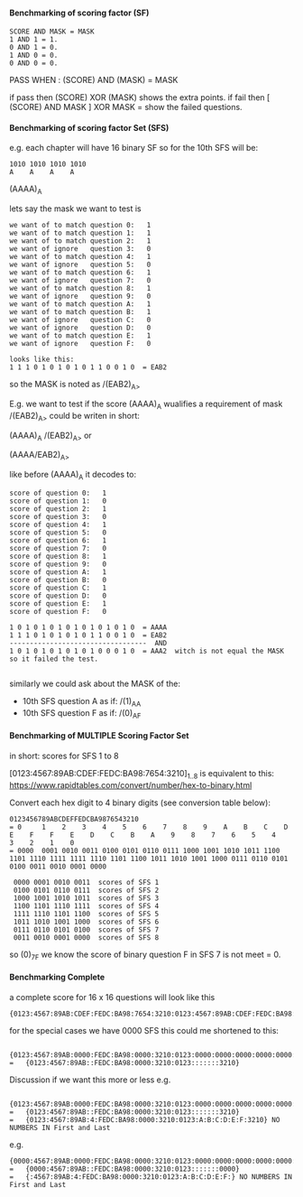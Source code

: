 #### Benchmarking of scoring factor (SF)


```
SCORE AND MASK = MASK
1 AND 1 = 1.
0 AND 1 = 0.
1 AND 0 = 0.
0 AND 0 = 0.
```

PASS WHEN : (SCORE) AND (MASK)  = MASK

   if pass then   (SCORE) XOR (MASK) shows the extra points.
   if fail then   [ (SCORE) AND MASK  ] XOR MASK  = show the failed questions.



#### Benchmarking of scoring factor Set (SFS)

e.g. each chapter will have 16 binary SF so for the 10th SFS will be:

```
1010 1010 1010 1010
A    A    A    A
```
(AAAA)<sub>A</sub>


lets say the mask we want to test is
```
we want of to match question 0:   1
we want of to match question 1:   1
we want of to match question 2:   1
we want of ignore   question 3:   0
we want of to match question 4:   1
we want of ignore   question 5:   0
we want of to match question 6:   1
we want of ignore   question 7:   0
we want of to match question 8:   1
we want of ignore   question 9:   0
we want of to match question A:   1
we want of to match question B:   1
we want of ignore   question C:   0
we want of ignore   question D:   0
we want of to match question E:   1
we want of ignore   question F:   0

looks like this:
1 1 1 0 1 0 1 0 1 0 1 1 0 0 1 0  = EAB2
```

so the MASK is noted as /(EAB2)<sub>A></sub>


E.g. we want to test if the score (AAAA)<sub>A</sub> wualifies a requirement of mask /(EAB2)<sub>A></sub> could be writen in short:

(AAAA)<sub>A</sub> /(EAB2)<sub>A></sub>
or

(AAAA/EAB2)<sub>A></sub>





like before (AAAA)<sub>A</sub> it decodes to:
```
score of question 0:   1
score of question 1:   0
score of question 2:   1
score of question 3:   0
score of question 4:   1
score of question 5:   0
score of question 6:   1
score of question 7:   0
score of question 8:   1
score of question 9:   0
score of question A:   1
score of question B:   0
score of question C:   1
score of question D:   0
score of question E:   1
score of question F:   0

1 0 1 0 1 0 1 0 1 0 1 0 1 0 1 0  = AAAA
1 1 1 0 1 0 1 0 1 0 1 1 0 0 1 0  = EAB2
----------------------------------  AND
1 0 1 0 1 0 1 0 1 0 1 0 0 0 1 0  = AAA2  witch is not equal the MASK so it failed the test.


```



similarly we could ask about the MASK of the:
* 10th SFS question A as if:  /(1)<sub>AA</sub>
* 10th SFS question F as if:  /(0)<sub>AF</sub>




#### Benchmarking of MULTIPLE Scoring Factor Set

in short:
scores for SFS 1 to 8

[0123:4567:89AB:CDEF:FEDC:BA98:7654:3210]<sub>1..8</sub>
is equivalent to this:
https://www.rapidtables.com/convert/number/hex-to-binary.html

Convert each hex digit to 4 binary digits (see conversion table below):

```
0123456789ABCDEFFEDCBA9876543210
= 0     1    2    3    4    5    6    7    8    9    A    B    C    D    E    F    F    E    D    C    B    A    9    8    7    6    5    4    3    2    1    0
= 0000  0001 0010 0011 0100 0101 0110 0111 1000 1001 1010 1011 1100 1101 1110 1111 1111 1110 1101 1100 1011 1010 1001 1000 0111 0110 0101 0100 0011 0010 0001 0000
```

```
 0000 0001 0010 0011  scores of SFS 1
 0100 0101 0110 0111  scores of SFS 2
 1000 1001 1010 1011  scores of SFS 3
 1100 1101 1110 1111  scores of SFS 4
 1111 1110 1101 1100  scores of SFS 5
 1011 1010 1001 1000  scores of SFS 6
 0111 0110 0101 0100  scores of SFS 7
 0011 0010 0001 0000  scores of SFS 8
```

so (0)<sub>7F</sub> we know the score of binary question F in SFS 7 is not meet = 0.


#### Benchmarking Complete

a complete  score for 16 x 16 questions  will look like this
```
{0123:4567:89AB:CDEF:FEDC:BA98:7654:3210:0123:4567:89AB:CDEF:FEDC:BA98:7654:3210}
```

for the special cases we have 0000 SFS this could me shortened to this:

```
    {0123:4567:89AB:0000:FEDC:BA98:0000:3210:0123:0000:0000:0000:0000:0000:0000:3210}
=   {0123:4567:89AB::FEDC:BA98:0000:3210:0123:::::::3210}
```

Discussion if we want this more or less
e.g.

```
    {0123:4567:89AB:0000:FEDC:BA98:0000:3210:0123:0000:0000:0000:0000:0000:0000:3210}
=   {0123:4567:89AB::FEDC:BA98:0000:3210:0123:::::::3210}
=   {0123:4567:89AB:4:FEDC:BA98:0000:3210:0123:A:B:C:D:E:F:3210} NO NUMBERS IN First and Last
```

e.g.
```
{0000:4567:89AB:0000:FEDC:BA98:0000:3210:0123:0000:0000:0000:0000:0000:0000:0000}
=   {0000:4567:89AB::FEDC:BA98:0000:3210:0123:::::::0000}
=   {:4567:89AB:4:FEDC:BA98:0000:3210:0123:A:B:C:D:E:F:} NO NUMBERS IN First and Last
```

